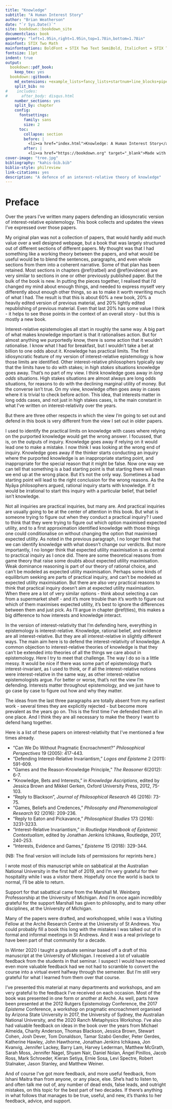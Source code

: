```yaml
--- 
title: "Knowledge"
subtitle: "A Human Interest Story"
author: "Brian Weatherson"
date: "`r Sys.Date()`"
site: bookdown::bookdown_site
documentclass: book
geometry: "left=1.95in,right=1.95in,top=1.78in,bottom=1.78in"
mainfont: STIX Two Math
mainfontoptions: BoldFont = STIX Two Text SemiBold, ItalicFont = STIX Two Text Italic, Scale = MatchLowercase
fontsize: 11pt
indent: true
output: 
  bookdown::pdf_book:
    keep_tex: yes
  bookdown::gitbook:
    md_extensions: +example_lists+fancy_lists+startnum+line_blocks+pipe_tables
    split_bib: no
#    includes:
#      after_body: disqus.html
    number_sections: yes
    split_by: chapter
    config:
      fontsettings:
        family: sans
        size: 2
      toc:
        collapse: section
        before: |
          <li><a href="index.html">Knowledge: A Human Interest Story</a></li>
        after: |
          <li><a href="https://bookdown.org" target="_blank">Made with bookdown</a></li>
cover-image: "tree.jpg"
bibliography: "kahis-bib.bib"
biblio-style: philreview
link-citations: yes
description: "A defence of an interest-relative theory of knowledge"
---
```


# Preface {-#Preface}

```{=latex}
\fancyhf{}
\fancyhead[C]{\textit {Preface}}
\fancyhead[R]{\thepage}
```

Over the years I've written many papers defending an idiosyncratic version of interest-relative epistemology. This book collects and updates the views I've expressed over those papers.

My original plan was not a collection of papers, that would hardly add much value over a well designed webpage, but a book that was largely structured out of different sections of different papers. My thought was that I had something like a working theory between the papers, and what would be useful would be to blend the sentences, paragraphs, and even whole sections from them into a coherent narrative. Some of that plan has been retained. Most sections in chapters \@ref(ratbel) and \@ref(evidence) are very similar to sections in one or other previously published paper. But the bulk of the book is new. In putting the pieces together, I realised that I'd changed my mind about enough things, and needed to express myself very differently about enough other things, so as to make it worth rewriting much of what I had. The result is that this is about 60% a new book, 20% a heavily edited version of previous material, and 20% lightly edited republishing of previous material. Even that last 20% has some value I think - it helps to see those points in the context of an overall story - but this is mostly a new book.

Interest-relative epistemologies all start in roughly the same way. A big part of what makes knowledge important is that it rationalises action. But for almost anything we purportedly know, there is some action that it wouldn't rationalise. I know what I had for breakfast, but I wouldn't take a bet at billion to one odds about it. Knowledge has practical limits. The first idiosyncratic feature of my version of interest-relative epistemology is how those limits are identified. Other interest-relative philosophers typically say that the limits have to do with stakes; in _high stakes_ situations knowledge goes away. That's no part of my view. I think knowledge goes away in _long odds_ situations. High stakes situations are almost always are long odds situations, for reasons to do with the declining marginal utility of money. But the converse isn't true. On my view, knowledge often goes away in cases where it is trivial to check before action. This idea, that interests matter in long odds cases, and not just in high stakes cases, is the main constant in what I've written on interest-relativity over the years. 

But there are three other respects in which the view I'm going to set out and defend in this book is very different from the view I set out in older papers.

I used to identify the practical limits on knowledge with cases where relying on the purported knowledge would get the wrong answer. I focussed, that is, on the outputs of inquiry. Knowledge goes away if relying on it would lead one to make a mistake. I now think I was looking at the wrong end of inquiry. Knowledge goes away if the thinker starts conducting an inquiry where the purported knowledge is an inappropriate starting point, and inappropriate for the special reason that it might be false. Now one way we can tell that something is a bad starting point is that starting there will mean we end up at the wrong place. But it's not the only way. Sometimes a bad starting point will lead to the right conclusion for the wrong reasons. As the Nyāya philosophers argued, rational inquiry starts with knowledge. If it would be irrational to start this inquiry with a particular belief, that belief isn't knowledge.

Not all inquiries are practical inquiries, but many are. And practical inquiries are usually going to be at the center of attention in this book. But what is someone trying to figure out when they conduct a practical inquiry? I used to think that they were trying to figure out which option maximised expected utility, and to a first approximation identified knowledge with those things one could conditionalise on without changing the option that maximised expected utility. As noted in the previous paragraph, I no longer think that we can identify knowledge with what doesn't change our verdicts. But more importantly, I no longer think that expected utility maximisation is as central to practical inquiry as I once did. There are some theoretical reasons from game theory that raise some doubts about expected utility maximisation. Weak dominance reasoning is part of our theory of rational choice, and can't be modeled as expected utility maximisation. Perhaps some kinds of equilibrium seeking are parts of practical inquiry, and can't be modeled as expected utility maximisation. But there are also very practical reasons to think that practical inquiry doesn't aim at expected utility maximisation. When there are a lot of very similar options - think about selecting a can from a supermarket shelf - and it's more trouble than it's worth to figure out which of them maximises expected utility, it's best to ignore the differences between them and just pick. As I'll argue in chapter \@ref(ties), this makes a big difference to how interests and knowledge interact.

In the version of interest-relativity that I'm defending here, everything in epistemology is interest-relative. Knowledge, rational belief, and evidence are all interest-relative. But they are all interest-relative in slightly different ways. The main aim here is to defend the interest-relativity of knowledge. A common objection to interest-relative theories of knowledge is that they can't be extended into theories of all the things we care about in epistemology. Here I try to meet that challenge. The way I do so is a little messy. It would be nice if there was some part of epistemology that's interest-invariant, as I used to think, or if all the interest-relative notions were interest-relative in the same way, as other interest-relative epistemologists argue. For better or worse, that's not the view I'm defending. Interests matter throughout epistemology, and we just have to go case by case to figure out how and why they matter.

The ideas from the last three paragraphs are totally absent from my earliest work - several times they are explicitly rejected - but become more prevalent as the years go on. This is the first time I've defended them all in one place. And I think they are all necessary to make the theory I want to defend hang together.

Here is a list of these papers on interest-relativity that I've mentioned a few times already.

- "Can We Do Without Pragmatic Encroachment?" _Philosophical Perspectives_ 19 (2005): 417-443.
- "Defending Interest-Relative Invariantism," _Logos and Episteme_ 2 (2011): 591-609.
- "Games and the Reason-Knowledge Principle," _The Reasoner_ 6(2012): 6-7.
- "Knowledge, Bets and Interests," in _Knowledge Ascriptions_, edited by Jessica Brown and Mikkel Gerken, Oxford University Press, 2012, 75-103.
- "Reply to Blackson", _Journal of Philosophical Research_ 46 (2016): 73-75.
- "Games, Beliefs and Credences," _Philosophy and Phenomenological Research_ 92 (2016): 209-236.
- "Reply to Eaton and Pickavance," _Philosophical Studies_ 173 (2016): 3231-3233.
- "Interest-Relative Invariantism," in _Routledge Handbook of Epistemic Contextualism_, edited by Jonathan Jenkins Ichikawa, Routledge, 2017, 240-253.
- "Interests, Evidence and Games," _Episteme_ 15 (2018): 329-344.

(NB: The final version will include lists of permissions for reprints here.)

I wrote most of this manuscript while on sabbatical at the Australian National University in the first half of 2019, and I'm very grateful for their hospitality while I was a visitor there. Hopefully once the world is back to normal, I'll be able to return. 

Support for that sabattical came from the Marshall M. Weinberg Professorship at the University of Michigan. And I'm once again incredibly grateful for the support Marshall has given to philosophy, and to many other disciplines, at the University of Michigan. 

Many of the papers were drafted, and workshopped, while I was a Visiting Fellow at the Arché Research Centre at the University of St Andrews. You could probably fill a book this long with the mistakes I was talked out of in formal and informal meetings in St Andrews. And it was a real privilege to have been part of that community for a decade.

In Winter 2020 I taught a graduate seminar based off a draft of this manuscript at the University of Michigan. I received a lot of valuable feedback from the students in that seminar. I suspect I would have received even more valuable feedback had we not had to scramble to convert the course into a virtual event halfway through the semester. But I'm still very grateful for what I learned from them over that course.

I've presented this material at many departments and workshops, and am very grateful to the feedback I've received on each occasion. Most of the book was presented in one form or another at Arché. As well, parts have been presented at the 2012 Rutgers Epistemology Conference, the 2017 _Episteme_ Conference, a workshop on pragmatic encroachment organised by Arizona State University in 2017, the University of Sydney, the Australian National University, and the 2020 Ranch Metaphysics Workshop. I've also had valuable feedback on ideas in the book over the years from Michael Almeida, Charity Anderson,  Thomas Blackson, Jessica Brown, Stewart Cohen, Josh Dever, Tom Donaldson, Tamar Szabó Gendler, Peter Gerdes, Katherine Hawley, John Hawthorne, Jonathan Jenkins Ichikawa, Jon Kvanvig, Jennifer Lackey, Barry Lam, Harvey Lederman, Matthew McGrath, Sarah Moss, Jennifer Nagel, Shyam Nair, Daniel Nolan, Ángel Pinillos, Jacob Ross, Mark Schroeder, Kieran Setiya, Ernie Sosa, Levi Spectre, Robert Stalnaker, Jason Stanley, and Matthew Weiner.

And of course I've got more feedback, and more useful feedback, from Ishani Maitra than from anyone, or any place, else. She's had to listen to, and often talk me out of, any number of dead ends, false leads, and outright mistakes, on this topic for the best part of two decades. If there's anything in what follows that manages to be true, useful, and new, it's thanks to her feedback, advice, and support.